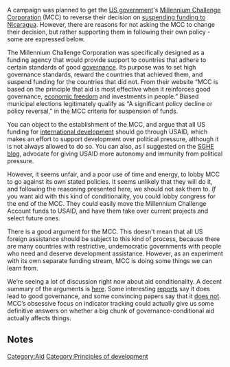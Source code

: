 A campaign was planned to get the [[US government]]'s [[Millennium Challenge Corporation]] (MCC) to reverse their decision on [http://edition.cnn.com/2009/WORLD/americas/06/14/nicaragua.venezuela/ suspending funding to Nicaragua]. However, there are reasons for not asking the MCC to change their decision, but rather supporting them in following their own policy - some are expressed below.

The Millennium Challenge Corporation was specifically designed as a funding agency that would provide support to countries that adhere to certain standards of good [[governance]]. Its purpose was to set high governance standards, reward the countries that achieved them, and suspend funding for the countries that did not. From their website “MCC is based on the principle that aid is most effective when it reinforces good governance, [[economic freedom]] and investments in people.” Biased municipal elections legitimately qualify as “A significant policy decline or policy reversal,” in the MCC criteria for suspension of funds.

You can object to the establishment of the MCC, and argue that all US funding for [[international development]] should go through USAID, which makes an effort to support development over political pressure, although it is not always allowed to do so. You can also, as I suggested on the [http://www.sghequity.org/?p=647 SGHE blog], advocate for giving USAID more autonomy and immunity from political pressure.

However, it seems unfair, and a poor use of time and energy, to lobby MCC to go against its own stated policies. It seems unlikely that they will do it, and following the reasoning presented here, we should not ask them to. ''If'' you want aid with this kind of conditionality, you could lobby congress for the end of the MCC. They could easily move the Millennium Challenge Account funds to USAID, and have them take over current projects and select future ones.

There is a good argument for the MCC. This doesn't mean that all US foreign assistance should be subject to this kind of process, because there are many countries with restrictive, undemocratic governments with people who need and deserve development assistance. However, as an experiment with its own separate funding stream, MCC is doing some things we can learn from.

We’re seeing a lot of discussion right now about aid conditionality. A decent summary of the arguments is [http://www.carnegieendowment.org/events/index.cfm?fa=eventDetail&id=372 here]. Some interesting [http://www.globaleconomicgovernance.org/wp-content/uploads/20050322%20Kuteesa.pdf reports] say it does lead to good governance, and some convincing papers say that it [http://www.sti.ch/fileadmin/user_upload/Pdfs/swap/swap108.pdf does not]. MCC’s obsessive focus on indicator tracking could actually give us some definitive answers on whether a big chunk of governance-conditional aid actually affects things.

==Notes==
<small><references/></small>

{{attrib bloodandmilk|url=http://bloodandmilk.org/?p=1361}}


[[Category:Aid]]
[[Category:Principles of development]]